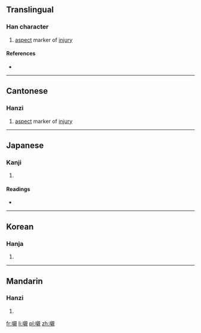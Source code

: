 ==Translingual==

===Han character===
{{Han char|rn=30|rad=口|as=16|sn=19|four=6601<sub>0</sub>|canj=口卜木山 (RYDU)|ids=⿰[[口]][[親]]}}

# {{context|Cantonese|lang=mul}} [[aspect]] marker of [[injury]]

====References====
* {{Han ref|kx=0213.340|dkj=04561|dj=0436.130|hdz=10703.100|uh=56AB|ud=22187|bh=F1F0|bd=61936}}

----

==Cantonese==

===Hanzi===
{{yue-hanzi|jyut=[[can3]]|y=chan3}}

# [[aspect]] marker of [[injury]]

----

==Japanese==

===Kanji===
{{ja-kanji|grade=|rs=口16}}

# {{defn|lang=ja|sort=口16}}

====Readings====
* {{ja-readings|on=[[しん]] (shin)|kun=[[ほどこす]] (hodokosu)}}

----

==Korean==

===Hanja===
{{ko-hanja|hangeul=친|rv=chin|mr=ch'in}}

# {{defn|lang=ko|sort=口16}}

----

==Mandarin==

===Hanzi===
{{cmn-hanzi|pin=[[chèn]] ([[chen4]])|wg=ch'en<sup>4</sup>}}

# {{defn|lang=cmn|sort=口16}}

[[fr:嚫]]
[[li:嚫]]
[[pl:嚫]]
[[zh:嚫]]